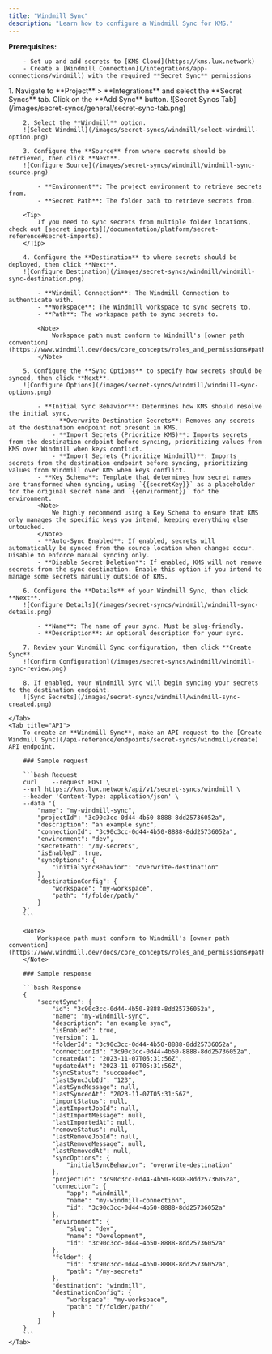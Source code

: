```yaml
---
title: "Windmill Sync"
description: "Learn how to configure a Windmill Sync for KMS."
---
```


**Prerequisites:**

        - Set up and add secrets to [KMS Cloud](https://kms.lux.network)
        - Create a [Windmill Connection](/integrations/app-connections/windmill) with the required **Secret Sync** permissions

<Tabs>
    <Tab title="KMS UI">
        1. Navigate to **Project** > **Integrations** and select the **Secret Syncs** tab. Click on the **Add Sync** button.
        ![Secret Syncs Tab](/images/secret-syncs/general/secret-sync-tab.png)

        2. Select the **Windmill** option.
        ![Select Windmill](/images/secret-syncs/windmill/select-windmill-option.png)

        3. Configure the **Source** from where secrets should be retrieved, then click **Next**.
        ![Configure Source](/images/secret-syncs/windmill/windmill-sync-source.png)

            - **Environment**: The project environment to retrieve secrets from.
            - **Secret Path**: The folder path to retrieve secrets from.

        <Tip>
            If you need to sync secrets from multiple folder locations, check out [secret imports](/documentation/platform/secret-reference#secret-imports).
        </Tip>

        4. Configure the **Destination** to where secrets should be deployed, then click **Next**.
        ![Configure Destination](/images/secret-syncs/windmill/windmill-sync-destination.png)

            - **Windmill Connection**: The Windmill Connection to authenticate with.
            - **Workspace**: The Windmill workspace to sync secrets to.
            - **Path**: The workspace path to sync secrets to.

            <Note>
                Workspace path must conform to Windmill's [owner path convention](https://www.windmill.dev/docs/core_concepts/roles_and_permissions#path).
            </Note>

        5. Configure the **Sync Options** to specify how secrets should be synced, then click **Next**.
        ![Configure Options](/images/secret-syncs/windmill/windmill-sync-options.png)

            - **Initial Sync Behavior**: Determines how KMS should resolve the initial sync.
                - **Overwrite Destination Secrets**: Removes any secrets at the destination endpoint not present in KMS.
                - **Import Secrets (Prioritize KMS)**: Imports secrets from the destination endpoint before syncing, prioritizing values from KMS over Windmill when keys conflict.
                - **Import Secrets (Prioritize Windmill)**: Imports secrets from the destination endpoint before syncing, prioritizing values from Windmill over KMS when keys conflict.
            - **Key Schema**: Template that determines how secret names are transformed when syncing, using `{{secretKey}}` as a placeholder for the original secret name and `{{environment}}` for the environment.
            <Note>
                We highly recommend using a Key Schema to ensure that KMS only manages the specific keys you intend, keeping everything else untouched.
            </Note>
            - **Auto-Sync Enabled**: If enabled, secrets will automatically be synced from the source location when changes occur. Disable to enforce manual syncing only.
            - **Disable Secret Deletion**: If enabled, KMS will not remove secrets from the sync destination. Enable this option if you intend to manage some secrets manually outside of KMS.

        6. Configure the **Details** of your Windmill Sync, then click **Next**.
        ![Configure Details](/images/secret-syncs/windmill/windmill-sync-details.png)

            - **Name**: The name of your sync. Must be slug-friendly.
            - **Description**: An optional description for your sync.

        7. Review your Windmill Sync configuration, then click **Create Sync**.
        ![Confirm Configuration](/images/secret-syncs/windmill/windmill-sync-review.png)

        8. If enabled, your Windmill Sync will begin syncing your secrets to the destination endpoint.
        ![Sync Secrets](/images/secret-syncs/windmill/windmill-sync-created.png)

    </Tab>
    <Tab title="API">
        To create an **Windmill Sync**, make an API request to the [Create Windmill Sync](/api-reference/endpoints/secret-syncs/windmill/create) API endpoint.

        ### Sample request

        ```bash Request
        curl    --request POST \
        --url https://kms.lux.network/api/v1/secret-syncs/windmill \
        --header 'Content-Type: application/json' \
        --data '{
            "name": "my-windmill-sync",
            "projectId": "3c90c3cc-0d44-4b50-8888-8dd25736052a",
            "description": "an example sync",
            "connectionId": "3c90c3cc-0d44-4b50-8888-8dd25736052a",
            "environment": "dev",
            "secretPath": "/my-secrets",
            "isEnabled": true,
            "syncOptions": {
                "initialSyncBehavior": "overwrite-destination"
            },
            "destinationConfig": {
                "workspace": "my-workspace",
                "path": "f/folder/path/"
            }
        }'
        ```

        <Note>
            Workspace path must conform to Windmill's [owner path convention](https://www.windmill.dev/docs/core_concepts/roles_and_permissions#path).
        </Note>

        ### Sample response

        ```bash Response
        {
            "secretSync": {
                "id": "3c90c3cc-0d44-4b50-8888-8dd25736052a",
                "name": "my-windmill-sync",
                "description": "an example sync",
                "isEnabled": true,
                "version": 1,
                "folderId": "3c90c3cc-0d44-4b50-8888-8dd25736052a",
                "connectionId": "3c90c3cc-0d44-4b50-8888-8dd25736052a",
                "createdAt": "2023-11-07T05:31:56Z",
                "updatedAt": "2023-11-07T05:31:56Z",
                "syncStatus": "succeeded",
                "lastSyncJobId": "123",
                "lastSyncMessage": null,
                "lastSyncedAt": "2023-11-07T05:31:56Z",
                "importStatus": null,
                "lastImportJobId": null,
                "lastImportMessage": null,
                "lastImportedAt": null,
                "removeStatus": null,
                "lastRemoveJobId": null,
                "lastRemoveMessage": null,
                "lastRemovedAt": null,
                "syncOptions": {
                    "initialSyncBehavior": "overwrite-destination"
                },
                "projectId": "3c90c3cc-0d44-4b50-8888-8dd25736052a",
                "connection": {
                    "app": "windmill",
                    "name": "my-windmill-connection",
                    "id": "3c90c3cc-0d44-4b50-8888-8dd25736052a"
                },
                "environment": {
                    "slug": "dev",
                    "name": "Development",
                    "id": "3c90c3cc-0d44-4b50-8888-8dd25736052a"
                },
                "folder": {
                    "id": "3c90c3cc-0d44-4b50-8888-8dd25736052a",
                    "path": "/my-secrets"
                },
                "destination": "windmill",
                "destinationConfig": {
                    "workspace": "my-workspace",
                    "path": "f/folder/path/"
                }
            }
        }
        ```
    </Tab>
</Tabs>
